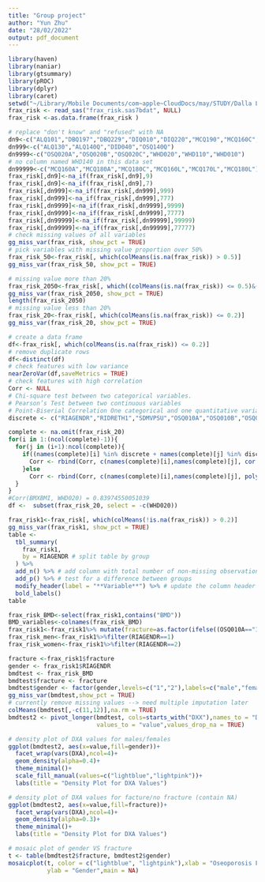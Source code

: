 ```yaml
---
title: "Group project"
author: "Yun Zhu"
date: "28/02/2022"
output: pdf_document
---
```


```r
library(haven)
library(naniar)
library(gtsummary)
library(pROC)
library(dplyr)
library(caret)
setwd("~/Library/Mobile Documents/com~apple~CloudDocs/may/STUDY/Dalla Lana 2021Fall/5250/Group project")
frax_risk <- read_sas("frax_risk.sas7bdat", NULL)
frax_risk <-as.data.frame(frax_risk )
```


```r
# replace "don't know" and "refused" with NA
dn9<-c("ALQ101","DBQ197","DBQ229","DIQ010","DIQ220","MCQ190","MCQ160C","OSQ010A","OSQ010B","OSQ010C","OSQ040AA","OSQ040BA","OSQ040CA","OSQ070","OSQ130","OSQ170","OSQ200","OSQ140U","SMQ020")
dn999<-c("ALQ130","ALQ140Q","DID040","OSQ140Q")
dn9999<-c("OSQ020A","OSQ020B","OSQ020C","WHD020","WHD110","WHD010")
# no column named WHD140 in this data set
dn99999<-c("MCQ160A","MCQ180A","MCQ180C","MCQ160L","MCQ170L","MCQ180L")
frax_risk[,dn9]<-na_if(frax_risk[,dn9],9)
frax_risk[,dn9]<-na_if(frax_risk[,dn9],7)
frax_risk[,dn999]<-na_if(frax_risk[,dn999],999)
frax_risk[,dn999]<-na_if(frax_risk[,dn999],777)
frax_risk[,dn9999]<-na_if(frax_risk[,dn9999],9999)
frax_risk[,dn9999]<-na_if(frax_risk[,dn9999],7777)
frax_risk[,dn99999]<-na_if(frax_risk[,dn99999],99999)
frax_risk[,dn99999]<-na_if(frax_risk[,dn99999],77777)
# check missing values of all variables
gg_miss_var(frax_risk, show_pct = TRUE)
# pick variables with missing value proportion over 50%
frax_risk_50<-frax_risk[, which(colMeans(is.na(frax_risk)) > 0.5)]
gg_miss_var(frax_risk_50, show_pct = TRUE)
```

```r
# missing value more than 20%
frax_risk_2050<-frax_risk[, which((colMeans(is.na(frax_risk)) <= 0.5)&(colMeans(is.na(frax_risk)) > 0.2))]
gg_miss_var(frax_risk_2050, show_pct = TRUE)
length(frax_risk_2050)
# missing value less than 20%
frax_risk_20<-frax_risk[, which(colMeans(is.na(frax_risk)) <= 0.2)]
gg_miss_var(frax_risk_20, show_pct = TRUE)
```

```r
# create a data frame 
df<-frax_risk[, which(colMeans(is.na(frax_risk)) <= 0.2)]
# remove duplicate rows
df<-distinct(df)
# check features with low variance
nearZeroVar(df,saveMetrics = TRUE)
# check features with high correlation
Corr <- NULL
# Chi-square test between two categorical variables. 
# Pearson’s Test between two continuous variables
# Point-Biserial Correlation One categorical and one quantitative variable.
discrete <- c("RIAGENDR","RIDRETH1","SDMVPSU","OSQ010A","OSQ010B","OSQ010C","OSQ130","OSQ170","OSQ200","SMQ020" ,               "ALQ101","ALQ130","ALQ140Q","DIQ010","MCQ160A","MCQ160C","MCQ160L","DBQ197","DBQ229")

complete <- na.omit(frax_risk_20)
for(i in 1:(ncol(complete)-1)){
  for(j in (i+1):ncol(complete)){
    if((names(complete)[i] %in% discrete + names(complete)[j] %in% discrete) != 1){
      Corr <- rbind(Corr, c(names(complete)[i],names(complete)[j], cor.test(complete[,i], complete[,j], method = "pearson")$estimate))
    }else
      Corr <- rbind(Corr, c(names(complete)[i],names(complete)[j], polyserial(complete[,i],complete[,j])))
  }
}
#Corr(BMXBMI, WHD020) = 0.83974550051039
df <-  subset(frax_risk_20, select = -c(WHD020))
```

```r
frax_risk1<-frax_risk[, which(colMeans(!is.na(frax_risk)) > 0.2)]
gg_miss_var(frax_risk1, show_pct = TRUE)
table <- 
  tbl_summary(
    frax_risk1,
    by = RIAGENDR # split table by group
  ) %>%
  add_n() %>% # add column with total number of non-missing observations
  add_p() %>% # test for a difference between groups
  modify_header(label = "**Variable**") %>% # update the column header
  bold_labels() 
table
```

```r
frax_risk_BMD<-select(frax_risk1,contains("BMD"))
BMD_variables<-colnames(frax_risk_BMD)
frax_risk1<-frax_risk1%>% mutate(fracture=as.factor(ifelse((OSQ010A=="1"|OSQ010B=="1"|OSQ010C=="1"), 1, 0)))
frax_risk_men<-frax_risk1%>%filter(RIAGENDR==1)
frax_risk_women<-frax_risk1%>%filter(RIAGENDR==2)
```

```r
fracture <-frax_risk1$fracture
gender <- frax_risk1$RIAGENDR
bmdtest <- frax_risk_BMD
bmdtest$fracture <- fracture
bmdtest$gender <- factor(gender,levels=c("1","2"),labels=c("male","female"))
gg_miss_var(bmdtest,show_pct = TRUE)
# currently remove missing values --> need multiple imputation later
colMeans(bmdtest[,-c(11,12)],na.rm = TRUE)
bmdtest2 <- pivot_longer(bmdtest, cols=starts_with("DXX"),names_to = "DXA", 
                         values_to = "value",values_drop_na = TRUE)

# density plot of DXA values for males/females
ggplot(bmdtest2, aes(x=value,fill=gender))+
  facet_wrap(vars(DXA),ncol=4)+
  geom_density(alpha=0.4)+
  theme_minimal()+
  scale_fill_manual(values=c("lightblue","lightpink"))+
  labs(title = "Density Plot for DXA Values")

# density plot of DXA values for facture/no fracture (contain NA)
ggplot(bmdtest2, aes(x=value,fill=fracture))+
  facet_wrap(vars(DXA),ncol=4)+
  geom_density(alpha=0.3)+
  theme_minimal()+
  labs(title = "Density Plot for DXA Values")

# mosaic plot of gender VS fracture
t <- table(bmdtest2$fracture, bmdtest2$gender)
mosaicplot(t, color = c("lightblue", "lightpink"),xlab = "Oseoporosis Fracture", 
           ylab = "Gender",main = NA)
```
